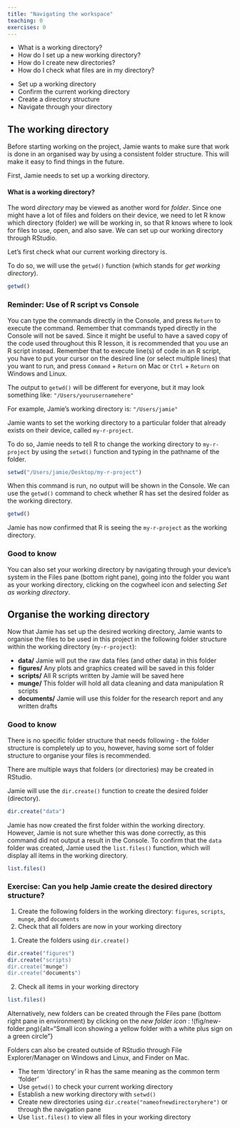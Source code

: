 ```yaml
---
title: "Navigating the workspace"
teaching: 0
exercises: 0
---
```


:::::::::::::::::::::::::::::::::::::: questions 

- What is a working directory?
- How do I set up a new working directory?
- How do I create new directories?
- How do I check what files are in my directory?

::::::::::::::::::::::::::::::::::::::::::::::::

::::::::::::::::::::::::::::::::::::: objectives

- Set up a working directory
- Confirm the current working directory
- Create a directory structure
- Navigate through your directory

::::::::::::::::::::::::::::::::::::::::::::::::

## The working directory

Before starting working on the project, Jamie wants to make sure that work is done in an organised way by using a consistent folder structure. This will make it easy to find things in the future.

First, Jamie needs to set up a working directory.


#### What is a working directory?
        
The word *directory* may be viewed as another word for *folder*. Since one might have a lot of files and folders on their device, we need to let R know which directory (folder) we will be working in, so that R knows where to look for files to use, open, and also save. We can set up our working directory through RStudio.

Let's first check what our current working directory is. 

To do so, we will use the `getwd()` function (which stands for *get working directory*). 

```r
getwd()
```

:::::::::::: callout
### Reminder: Use of R script vs Console

You can type the commands directly in the Console, and press `Return` to execute the command. Remember that commands typed directly in the Console will not be saved. Since it might be useful to have a saved copy of the code used throughout this R lesson, it is recommended that you use an R script instead. Remember that to execute line(s) of code in an R script, you have to put your cursor on the desired line (or select multiple lines) that you want to run, and press `Command` + `Return` on Mac or `Ctrl` + `Return` on Windows and Linux.

::::::::::::::::

The output to `getwd()` will be different for everyone, but it may look something like: `"/Users/yourusernamehere"`

For example, Jamie's working directory is: `"/Users/jamie"`

Jamie wants to set the working directory to a particular folder that already exists on their device, called `my-r-project`.

To do so, Jamie needs to tell R to change the working directory to `my-r-project` by using the `setwd()` function and typing in the pathname of the folder. 

```r
setwd("/Users/jamie/Desktop/my-r-project")
```
When this command is run, no output will be shown in the Console. We can use the `getwd()` command to check whether R has set the desired folder as the working directory.

```r
getwd()
```

Jamie has now confirmed that R is seeing the `my-r-project` as the working directory.    

:::::::::::::::: callout
### Good to know

You can also set your working directory by navigating through your device's system in the Files pane (bottom right pane), going into the folder you want as your working directory, clicking on the cogwheel icon and selecting *Set as working directory*.

::::::::::::::::::

## Organise the working directory

Now that Jamie has set up the desired working directory, Jamie wants to organise the files to be used in this project in the following folder structure within the working directory (`my-r-project`):

- **data/** Jamie will put the raw data files (and other data) in this folder
- **figures/** Any plots and graphics created will be saved in this folder
- **scripts/** All R scripts written by Jamie will be saved here
- **munge/** This folder will hold all data cleaning and data manipulation R scripts
- **documents/** Jamie will use this folder for the research report and any written drafts

::::::::::::::::: callout
### Good to know

There is no specific folder structure that needs following - the folder structure is completely up to you, however, having some sort of folder structure to organise your files is recommended. 

:::::::::::::::::::::

There are multiple ways that folders (or directories) may be created in RStudio. 
     
Jamie will use the `dir.create()` function to create the desired folder (directory).

```r
dir.create("data")
```

Jamie has now created the first folder within the working directory. However, Jamie is not sure whether this was done correctly, as this command did not output a result in the Console. To confirm that the `data` folder was created, Jamie used the `list.files()` function, which will display all items in the working directory.

```r
list.files()
```

:::::::::::::::::: challenge
### Exercise: Can you help Jamie create the desired directory structure?

1. Create the following folders in the working directory: `figures`, `scripts`, `munge`, and `documents`
2. Check that all folders are now in your working directory

::::::::: solution

1. Create the folders using `dir.create()`

```r
dir.create("figures")
dir.create("scripts)
dir.create("munge")
dir.create("documents")
```

2. Check all items in your working directory

```r
list.files()
```

::::::::::::
:::::::::::::::::::::

Alternatively, new folders can be created through the Files pane (bottom right pane in environment) by clicking on the *new folder icon* : !(fig/new-folder.png){alt="Small icon showing a yellow folder with a white plus sign on a green circle"}

Folders can also be created outside of RStudio through File Explorer/Manager on Windows and Linux, and Finder on Mac.

::::::::::::: keypoints

- The term 'directory' in R has the same meaning as the common term 'folder' 
- Use `getwd()` to check your current working directory
- Establish a new working directory with `setwd()`
- Create new directories using `dir.create("nameofnewdirectoryhere")` or through the navigation pane
- Use `list.files()` to view all files in your working directory

:::::::::::::::::::::

